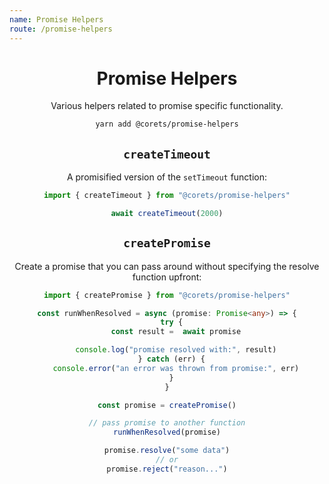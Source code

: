 ```yaml
---
name: Promise Helpers
route: /promise-helpers
---
```



<Header repository="promise-helpers" />

# Promise Helpers

Various helpers related to promise specific functionality.

```bash
yarn add @corets/promise-helpers
```

## `createTimeout`

A promisified version of the `setTimeout` function:

```ts
import { createTimeout } from "@corets/promise-helpers"

await createTimeout(2000)
```

## `createPromise`

Create a promise that you can pass around without specifying the resolve function upfront:

```ts
import { createPromise } from "@corets/promise-helpers"

const runWhenResolved = async (promise: Promise<any>) => {
  try {
    const result =  await promise

    console.log("promise resolved with:", result)
  } catch (err) {
    console.error("an error was thrown from promise:", err)
  }
}

const promise = createPromise()

// pass promise to another function
runWhenResolved(promise)

promise.resolve("some data")
// or
promise.reject("reason...")
```
